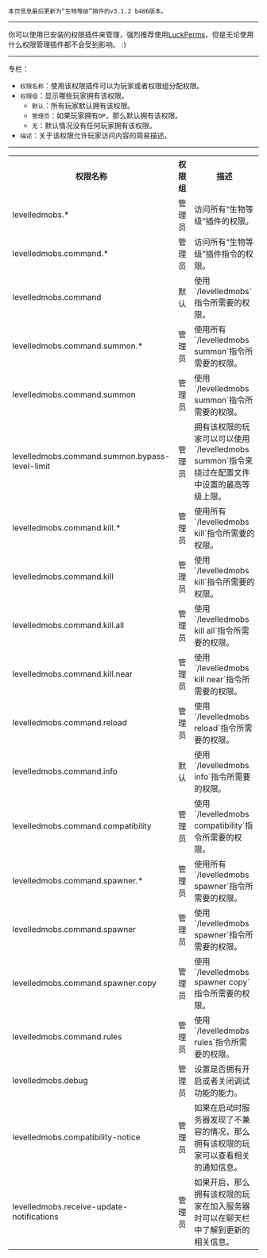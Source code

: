 ```
本页信息最后更新为“生物等级”插件的v3.1.2 b486版本。
```

***

你可以使用已安装的权限插件来管理，强烈推荐使用[LuckPerms](https://luckperms.net/)，但是无论使用什么权限管理插件都不会受到影响。 :)


***

专栏：
* `权限名称`：使用该权限插件可以为玩家或者权限组分配权限。
* `权限组`：显示哪些玩家拥有该权限。
  * `默认`：所有玩家默认拥有该权限。
  * `管理员`：如果玩家拥有`OP`，那么默认拥有该权限。
  * `无`：默认情况没有任何玩家拥有该权限。
* `描述`：关于该权限允许玩家访问内容的简易描述。

***

<table>
    <tr>
        <th>权限名称</th>
        <th>权限组</th>
        <th>描述</th>
    </tr>
    <tr>
        <td>levelledmobs.*</td>
        <td>管理员</td>
        <td>访问所有“生物等级”插件的权限。</td>
    </tr>
    <tr>
        <td>levelledmobs.command.*</td>
        <td>管理员</td>
        <td>访问所有“生物等级”插件指令的权限。</td>
    </tr>
    <tr>
        <td>levelledmobs.command</td>
        <td>默认</td>
        <td>使用`/levelledmobs`指令所需要的权限。</td>
    </tr>
    <tr>
        <td>levelledmobs.command.summon.*</td>
        <td>管理员</td>
        <td>使用所有`/levelledmobs summon`指令所需要的权限。</td>
    </tr>
    <tr>
        <td>levelledmobs.command.summon</td>
        <td>管理员</td>
        <td>使用`/levelledmobs summon`指令所需要的权限。</td>
    </tr>
    <tr>
        <td>levelledmobs.command.summon.bypass-level-limit</td>
        <td>管理员</td>
        <td>拥有该权限的玩家可以可以使用`/levelledmobs summon`指令来绕过在配置文件中设置的最高等级上限。</td>
    </tr>
    <tr>
        <td>levelledmobs.command.kill.*</td>
        <td>管理员</td>
        <td>使用所有`/levelledmobs kill`指令所需要的权限。</td>
    </tr>
    <tr>
        <td>levelledmobs.command.kill</td>
        <td>管理员</td>
        <td>使用`/levelledmobs kill`指令所需要的权限。</td>
    </tr>
    <tr>
        <td>levelledmobs.command.kill.all</td>
        <td>管理员</td>
        <td>使用`/levelledmobs kill all`指令所需要的权限。</td>
    </tr>
    <tr>
        <td>levelledmobs.command.kill.near</td>
        <td>管理员</td>
        <td>使用`/levelledmobs kill near`指令所需要的权限。</td>
    </tr>
    <tr>
        <td>levelledmobs.command.reload</td>
        <td>管理员</td>
        <td>使用`/levelledmobs reload`指令所需要的权限。</td>
    </tr>
    <tr>
        <td>levelledmobs.command.info</td>
        <td>默认</td>
        <td>使用`/levelledmobs info`指令所需要的权限。</td>
    </tr>
    <tr>
        <td>levelledmobs.command.compatibility</td>
        <td>管理员</td>
        <td>使用`/levelledmobs compatibility`指令所需要的权限。</td>
    </tr>
    <tr>
        <td>levelledmobs.command.spawner.*</td>
        <td>管理员</td>
        <td>使用所有`/levelledmobs spawner`指令所需要的权限。</td>
    </tr>
    <tr>
        <td>levelledmobs.command.spawner</td>
        <td>管理员</td>
        <td>使用`/levelledmobs spawner`指令所需要的权限。</td>
    </tr>
    <tr>
        <td>levelledmobs.command.spawner.copy</td>
        <td>管理员</td>
        <td>使用`/levelledmobs spawner copy`指令所需要的权限。</td>
    </tr>
    <tr>
        <td>levelledmobs.command.rules</td>
        <td>管理员</td>
        <td>使用`/levelledmobs rules`指令所需要的权限。</td>
    </tr>
    <tr>
        <td>levelledmobs.debug</td>
        <td>管理员</td>
        <td>设置是否拥有开启或者关闭调试功能的能力。</td>
    </tr>
    <tr>
        <td>levelledmobs.compatibility-notice</td>
        <td>管理员</td>
        <td>如果在启动时服务器发现了不兼容的情况，那么拥有该权限的玩家可以查看相关的通知信息。</td>
    </tr>
    <tr>
        <td>levelledmobs.receive-update-notifications</td>
        <td>管理员</td>
        <td>如果开启，那么拥有该权限的玩家在加入服务器时可以在聊天栏中了解到更新的相关信息。</td>
    </tr>
</table>
